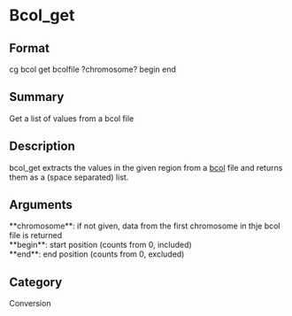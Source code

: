 = Bcol_get =

== Format ==
cg bcol get bcolfile ?chromosome? begin end

== Summary ==
Get a list of values from a bcol file

== Description ==
bcol_get extracts the values in the given region from a [[bcol]] file and
returns them as a (space separated) list.

== Arguments ==
; **chromosome**: if not given, data from the first chromosome in thje bcol file is returned
; **begin**: start position (counts from 0, included)
; **end**: end position (counts from 0, excluded)

== Category ==
Conversion
